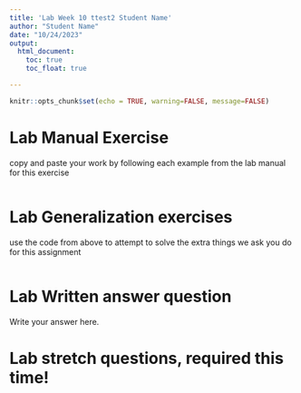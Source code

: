 ```yaml
---
title: 'Lab Week 10 ttest2 Student Name'
author: "Student Name"
date: "10/24/2023"
output: 
  html_document:
    toc: true
    toc_float: true

---
```


```r
knitr::opts_chunk$set(echo = TRUE, warning=FALSE, message=FALSE)
```


# Lab Manual Exercise
copy and paste your work by following each example from the lab manual for this exercise

```r


```

# Lab Generalization exercises
use the code from above to attempt to solve the extra things we ask you do for this assignment

```r


```

# Lab Written answer question

Write your answer here.


# Lab stretch questions, required this time!

```r


```